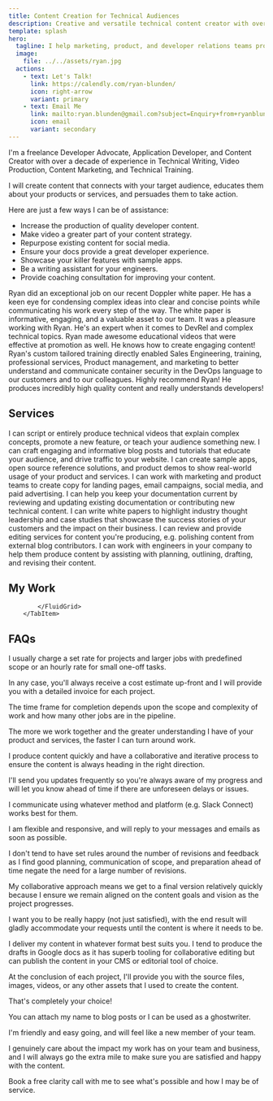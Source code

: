 ```yaml
---
title: Content Creation for Technical Audiences
description: Creative and versatile technical content creator with over a decade of experience in Technical Training, Technical Writing, Video Production, and Content Marketing
template: splash
hero:
  tagline: I help marketing, product, and developer relations teams produce highly technical content that educates and inspires action.
  image:
    file: ../../assets/ryan.jpg
  actions:
    - text: Let's Talk!
      link: https://calendly.com/ryan-blunden/
      icon: right-arrow
      variant: primary
    - text: Email Me
      link: mailto:ryan.blunden@gmail.com?subject=Enquiry+from+ryanblunden.dev
      icon: email
      variant: secondary
---
```



<GoogleAnalytics/>

<CardGrid>
  <Card title="About Me">
    <p>
      I'm a freelance Developer Advocate, Application Developer, and Content
      Creator with over a decade of experience in Technical Writing, Video
      Production, Content Marketing, and Technical Training.
    </p>
    <p>
      I will create content that connects with your target audience, educates
      them about your products or services, and persuades them to take action.
    </p>
  </Card>
  <Card title="How I Can Help">
    <p>Here are just a few ways I can be of assistance:</p>
    <ul class="pl-6">
      <li>Increase the production of quality developer content.</li>
      <li>Make video a greater part of your content strategy.</li>
      <li>Repurpose existing content for social media.</li>
      <li>Ensure your docs provide a great developer experience.</li>
      <li>Showcase your killer features with sample apps.</li>
			<li>Be a writing assistant for your engineers.</li>
			<li>Provide coaching consultation for improving your content.</li>
    </ul>
  </Card>
</CardGrid>

<TestimonialGrid title="Testimonials">
  <Testimonial
    name="Lindsay Neeson"
    image="lindsay"
    title="Sr. Digital Marketing Manager, Doppler"
  >
    Ryan did an exceptional job on our recent Doppler white paper. He has a keen eye for condensing complex ideas into clear and concise points while communicating his work every step of the way. The white paper is informative, engaging, and a valuable asset to our team. 
  </Testimonial>
  <Testimonial
    name="Yasmine Helmy"
    image="yasmine"
    title="Growth Marketing Lead, Instabug"
  >
    It was a pleasure working with Ryan. He's an expert when it comes to DevRel
    and complex technical topics.
  </Testimonial>
  <Testimonial
    name="Dan Adler"
    image="dan"
    title="Head of Business, Operations and Strategy, Sourcegraph"
  >
    Ryan made awesome educational videos that were effective at promotion as
    well. He knows how to create engaging content!
  </Testimonial>
  <Testimonial
    name="Parag Baxi"
    image="parag"
    title="Product Portfolio Manager, Tenable Network Security"
  >
    Ryan's custom tailored training directly enabled Sales Engineering,
    training, professional services, Product management, and marketing to better
    understand and communicate container security in the DevOps language to our
    customers and to our colleagues.
  </Testimonial>
  <Testimonial name="Brian Vallelunga" image="brian" title="CEO, Doppler">
    Highly recommend Ryan! He produces incredibly high quality content and
    really understands developers!
  </Testimonial>
</TestimonialGrid>

<h2 id="services" class="text-center">Services</h2>

<CardGrid>
  <Card title="Video Production" icon="youtube">
    I can script or entirely produce technical videos that explain complex concepts,
    promote a new feature, or teach your audience something new.
  </Card>
  <Card title="Blog Posts and Tutorials" icon="pencil">
    I can craft engaging and informative blog posts and tutorials that educate
    your audience, and drive traffic to your website.
  </Card>
  <Card title="Sample Apps & Product Demos" icon="github">
    I can create sample apps, open source reference solutions, and product demos
    to show real-world usage of your product and services.
  </Card>
  <Card title="Marketing Content" icon="rocket">
    I can work with marketing and product teams to create copy for landing
    pages, email campaigns, social media, and paid advertising.
  </Card>
  <Card title="Technical Writing" icon="add-document">
    I can help you keep your documentation current by reviewing and updating
    existing documentation or contributing new technical content.
  </Card>
  <Card title="White Papers and Case Studies" icon="open-book">
    I can write white papers to highlight industry thought leadership and case
    studies that showcase the success stories of your customers and the impact
    on their business.
  </Card>
  <Card title="Review and Feedback" icon="magnifier">
    I can review and provide editing services for content you're producing, e.g.
    polishing content from external blog contributors.
  </Card>
  <Card title="Writing Assistant" icon="pen">
    I can work with engineers in your company to help them produce content by
    assisting with planning, outlining, drafting, and revising their content.
  </Card>
</CardGrid>

<h2 id="my-work" class="text-center">My Work</h2>

<Tabs>
	<TabItem label="Videos">
		<YouTubeGrid
			videos={[	
				{
					href: "https://www.youtube.com/watch?v=RU8ZRswPb_s",
					title: "Doppler vs Traditional Secrets Managers",
					description: "Shows how Doppler differs from traditional secrets managers.",
				},
				{
					href: "https://www.youtube.com/watch?v=GHAZNmvO5gY",
					title: "Bryntum Home Page Video",
					description: "Promotional video showcasing Bryntum's web components .",
				},
				{
					href: "https://www.youtube.com/watch?v=zLMEN9zuLJY",
					title: "Bryntum Conference Booth Demo Video",
					description: "Looping video for Bryntum showcasing their web components.",
				},
				{
					href: "https://youtu.be/PGy5xkzmTS0",
					title: "Doppler Enterprise Demo",
					description: "Quick 5 minute video to showcase Doppler's enterprise capabilities.",
				},
				{
					href: "https://youtu.be/us_NlOW3PFE",
					title: "SecretOps Beginners Series | Part 1",
					description: "Part explainer (SecretOps) and how to get started with Doppler.",
				},
				{
					href: "https://youtu.be/p8Tci4f2cuQ",
					title: "SecretOps Beginners Series | Part 2",
					description: "Explains Doppler’s Team Management features.",
				},
				{
					href: "https://youtu.be/3AtGZHXl0GQ",
					title: "SecretOps Beginners Series | Part 3",
					description: "Explains Doppler’s secrets orchestration model.",
				},
				{
					href: "https://youtu.be/pjnma9yf3G8",
					title: "SecretOps Beginners Series | Part 4",
					description: "Showcases Doppler’s secrets management UI features.",
				},
				{
					href: "https://youtu.be/d9hqePhFu0Y",
					title: "SecretOps Beginners Series | Part 5",
					description: "Doppler’s database and API secrets rotation in action.",
				},
				{
					href: "https://youtu.be/wOkow-qb_Ys",
					title: "Doppler 2 Minute Overview",
					description: "General overview of Doppler for managing application config and secrets.",
				},
				{
					href: "https://youtu.be/a_5ewsxTtUA",
					title: "Doppler Kubernetes CLI Integration",
					description: "How to use the Doppler CLI to inject secrets into a Kubernetes deployment.",
				},
			]}
		/>
	</TabItem>
	<TabItem label="Thought Leadership">
		<LinkCard
			title="Secrets Management: Doppler or HashiCorp Vault?"
			description="Post on The New Stack comparing Doppler to HashiCorp Vault aimed at enterprise buyers."
			href="https://thenewstack.io/secrets-management-doppler-or-hashicorp-vault/"
			target="_blank"
		/>
		<LinkCard
			title="Siloed Secrets and Security Theatre: Why We Need SecretOps"
			description="To embrace modern software development practices and manage secrets at scale, we need to shift to a SecretsOps approach."
			href="https://www.doppler.com/blog/siloed-secrets-and-security-theatre-why-we-need-secretops"
			target="_blank"
		/>
		<LinkCard
			title="Why syncing .env files doesn’t scale for secrets management"
			description="Using a SecretOps Platform such as Doppler is the key to managing environment variables securely."
			href="https://www.doppler.com/blog/why-syncing-env-files-doesnt-scale-for-secrets-management"
			target="_blank"
		/>
		<LinkCard
			title="Why Manually Updating .env Files is Not DevOps"
			description="It's time to automate how you inject environment variables into your applications."
			href="https://www.doppler.com/blog/manually-updating-env-files-isnt-devops"
			target="_blank"
		/>
		<LinkCard
			title="How To Prevent Secrets From Ending Up On Developer's Machines"
			description="Goodbye hard-coded .env files. Hello, runtime secrets injection."
			href="https://www.doppler.com/blog/how-to-prevent-secrets-from-ending-up-on-developers-machines"
			target="_blank"
		/>
	</TabItem>
	<TabItem label="Tutorials">
		<LinkCard
			title="Doppler Encrypted Secrets Snapshots for High Availability"
			description="Ensuring applications can always access their secrets using an encrypted secrets fallback file."
			href="https://www.doppler.com/blog/doppler-encrypted-secrets-snapshots-for-high-availability"
			target="_blank"
		/>
		<LinkCard
			title="Visual Studio Code Remote Dev Containers on AWS Set Up Guide"
			description="Configure your local and cloud based remote development environment for Visual Studio Code's Dev Containers."
			href="https://www.doppler.com/blog/visual-studio-code-remote-dev-containers-on-aws"
			target="_blank"
		/>
		<LinkCard
			title="How to Set Environment Variables for a Python Django Application using Apache and mod_wsgi in Docker"
			description="Learn the how to use environment variables with Apache and mod_wsgi for Python applications in Docker"
			href="https://www.doppler.com/blog/environment-variables-python-django-apache-mod-wsgi-docker"
			target="_blank"
		/>
		<LinkCard
			title="How to Configure MongoDB 5 for TLS/SSL Connections on Debian/Ubuntu"
			description="Configure MongoDB connections over TLS/SSL the easy way, even when using self-signed certificates. No hacks required!"
			href="https://www.doppler.com/blog/how-to-configure-mongodb-5-for-tlsssl-connections-on-debianubuntu"
			target="_blank"
		/>
		<LinkCard
			title="Managing PKCS12 Certificates in Kubernetes using the Doppler Secrets Operator"
			description="Use Doppler's Kubernetes Operator to automatically sync certificate updates."
			href="https://www.doppler.com/blog/using-the-doppler-kubernetes-operator-for-managing-pkcs12-certificates"
			target="_blank"
		/>
		<LinkCard
			title="Ultimate Guide to Managing Mac and Linux Environment Variables in Bash"
			description="Most developers take years to fully master environment variables. This is what they know."
			href="https://www.doppler.com/blog/how-to-set-environment-variables-in-linux-and-mac"
			target="_blank"
		/>
	</TabItem>
	<TabItem label="Case Studies">
		<FluidGrid minColumnWidth="25rem">
		<ShowCaseCard
				title="Doppler Hyper Case Study"
				href="https://www.doppler.com/case-studies/hyper"
				target="_blank"
				thumbnail="doppler-case-study.jpg"
			/>
			<ShowCaseCard
				title="Sourcegraph Lyft Case Study"
				href="/Lyft-Sourcegraph-case-study.pdf"
				target="_blank"
				thumbnail="lyft-case-study.jpg"
			/>
			<ShowCaseCard
				title="Sourcegraph Quantcast Case Study"
				href="/Quantcast-Sourcegraph-case-study.pdf"
				target="_blank"
				thumbnail="quantcast-case-study.jpg"
			/>
			<ShowCaseCard
				title="Sourcegraph Thorn Case Study"
				href="/Thorn%20Sourcegraph%20case%20study%20v2.pdf"
				target="_blank"
				thumbnail="thorn-case-study.jpg"
			/>
		</FluidGrid>
    </TabItem>
		<TabItem label="White Papers">
		<FluidGrid>
			<ShowCaseCard
				title="The Future of Secrets Management White Paper"
				href="Doppler-TheFutureOfSecretsManagement.pdf"
				target="_blank"
				thumbnail="doppler-whitepaper.png"
			/>
			<ShowCaseCard
				title="Redefining Secrets Management White Paper"
				href="Redefining-Secrets-Management-Doppler-SecretOps-Platform.pdf"
				target="_blank"
				thumbnail="doppler-ebook.jpg"
			/>
		</FluidGrid>
    </TabItem>
    <TabItem label="Sample Apps">
			<FluidGrid minColumnWidth="20rem">
				<ShowCaseCard
					title="Yodaspeak"
					description="Flask app that translates an English phrase to 'Yoda-speak'."
					href="https://github.com/DopplerUniversity/yodaspeak"
					thumbnail="yodaspeak.jpg"
				/>
				<ShowCaseCard
					title="Django ChatGPT Clone"
					description="Django version of a ChatGPT clone originally built in Flask."
					href="https://github.com/DopplerUniversity/django-chatgpt-clone"
					thumbnail="django-chatgpt-clone.jpg"
				/>
				<ShowCaseCard
					title="Mandalorian GIFs Vercel"
					description="Next.js app for testing Doppler secrets sync for Vercel."
					href="https://github.com/DopplerUniversity/mandalorian-gifs-vercel"
					thumbnail="mandalorian-gifs-vercel.jpg"
				/>
				<ShowCaseCard
					title="Doppler Ruby on Rails Encrypted Credentials"
					description="Proof of concept using Doppler's CLI to create Rails encrypted credentials."
					href="https://github.com/DopplerUniversity/doppler-ruby-on-rails"
					thumbnail="doppler-cli.png"
				/>
				<ShowCaseCard
					title="Doppler Spring Boot Sample App"
					description="Doppler-injected secrets for Spring Boot applications."
					href="https://github.com/DopplerUniversity/doppler-spring-boot"
					thumbnail="doppler-cli.png"
				/>
				<ShowCaseCard
					title="Doppler ASP.NET Core Web App"
					description="Doppler-injected secrets for ASP.NET Core Applications."
					href="https://github.com/DopplerUniversity/doppler-spring-boot"
					thumbnail="doppler-cli.png"
				/>
			</FluidGrid>
		</TabItem>
		<TabItem label="Open Source">
			<FluidGrid minColumnWidth="18rem">
				<ShowCaseCard
					title="Kubernetes External Secrets"
					description="Kubernetes secrets sync from external secrets stores."
					href="https://github.com/external-secrets/external-secrets"
					thumbnail="doppler-external-secrets.png"
				/>
				<ShowCaseCard
					title="Doppler Kubernetes Secrets Operator"
					description="Kubernetes secrets sync from Doppler with auto-reloading of deployments."
					href="https://github.com/external-secrets/external-secrets"
					thumbnail="doppler-kubernetes-operator.jpg"
				/>
				<ShowCaseCard
					title="GitOps Secrets Node.js"
					description="GitOps encrypted secrets workflow for Node.js serverless applications."
					href="https://github.com/DopplerHQ/gitops-secrets-nodejs"
					thumbnail="gitops-secrets.jpg"
				/>
				<ShowCaseCard
					title="Doppler CLI"
					description="Official Doppler CLI."
					href="https://github.com/DopplerHQ/cli"
					thumbnail="doppler-cli.png"
				/>
				<ShowCaseCard
					title="Python Doppler Env"
					description="Inject Doppler secrets as environment variables in local development."
					href="https://github.com/DopplerHQ/python-doppler-env"
					thumbnail="doppler-python.png"
				/>
				<ShowCaseCard
					title="Doppler Secrets Fetch GitHub Action"
					description="Securely inject Doppler secrets into your GitHub Actions."
					href="https://github.com/DopplerHQ/secrets-fetch-action"
					thumbnail="secrets-fetch-action.jpg"
				/>
				
			</FluidGrid>
		</TabItem>
</Tabs>

<h2 id="faqs" class="text-center">FAQs</h2>

<FAQList title="FAQs">
  <FAQ title="How do you charge for your services?">
		<p>I usually charge a set rate for projects and larger jobs with predefined scope or an hourly rate for small one-off tasks.</p>
		<p>In any case, you'll always receive a cost estimate up-front and I will provide you with a detailed invoice for each project.</p>
	</FAQ>
	<FAQ title="How long does it take to complete a project?">
		<p>The time frame for completion depends upon the scope and complexity of work and how many other jobs are in the pipeline.</p>
		<p>The more we work together and the greater understanding I have of your product and services, the faster I can turn around work.</p>
		<p>I produce content quickly and have a collaborative and iterative process to ensure the content is always heading in the right direction.</p>
		<p>I'll send you updates frequently so you're always aware of my progress and will let you know ahead of time if there are unforeseen delays or issues.</p>
	</FAQ>
	<FAQ title="How do you communicate with your clients?">
		<p>I communicate using whatever method and platform (e.g. Slack Connect) works best for them.</p>
		<p>I am flexible and responsive, and will reply to your messages and emails as soon as possible.</p>
	</FAQ>
	<FAQ title="How do you handle revisions and feedback?">
		<p>I don't tend to have set rules around the number of revisions and feedback as I find good planning, communication of scope, and preparation ahead of time negate the need for a large number of revisions.</p>
		<p>My collaborative approach means we get to a final version relatively quickly because I ensure we remain aligned on the content goals and vision as the project progresses.</p>
		<p>I want you to be really happy (not just satisfied), with the end result will gladly accommodate your requests until the content is where it needs to be.</p>
	</FAQ>
	<FAQ title="How do you deliver your content?">
		<p>I deliver my content in whatever format best suits you. I tend to produce the drafts in Google docs as it has superb tooling for collaborative editing but can publish the content in your CMS or editorial tool of choice.</p>
		<p>At the conclusion of each project, I'll provide you with the source files, images, videos, or any other assets that I used to create the content.</p>
	</FAQ>
	<FAQ title="Does the content need to be attributed to you?">
		<p>That's completely your choice!</p>
		<p>You can attach my name to blog posts or I can be used as a ghostwriter.</p>
	</FAQ>
	<FAQ title="What are the benefits of working with you?">
		<p>I'm friendly and easy going, and will feel like a new member of your team.</p>
		<p>I genuinely care about the impact my work has on your team and business, and I will always go the extra mile to make sure you are satisfied and happy with the content.</p>
	</FAQ>
</FAQList>

<div class="cta-wrapper pt-12">
	<CTA
		title="Ready to take your content to the next level?"
		cta="Book a Call"
		href="https://calendly.com/ryan-blunden"
		target="_blank"
	>
		Book a free clarity call with me to see what's possible and how I may be of service.
	</CTA>
</div>
